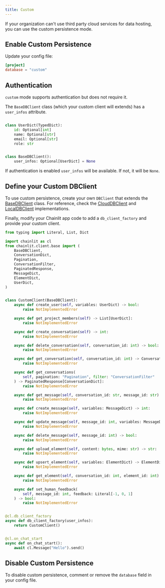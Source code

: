 ```yaml
---
title: Custom
---
```


If your organization can't use third party cloud services for data hosting, you can use the custom persistence mode.

## Enable Custom Persistence

Update your config file:

```toml
[project]
database = "custom"
```

## Authentication

`custom` mode supports authentication but does not require it.

The `BaseDBClient` class (which your custom client will extends) has a `user_infos` attribute.

```py

class UserDict(TypedDict):
    id: Optional[int]
    name: Optional[str]
    email: Optional[str]
    role: str


class BaseDBClient():
    user_infos: Optional[UserDict] = None
```

If authentication is enabled `user_infos` will be available. If not, it will be `None`.

## Define your Custom DBClient

To use custom persistence, create your own `DBClient` that extends the [BaseDBClient](https://github.com/Chainlit/chainlit/blob/main/src/chainlit/client/base.py) class. For reference, check the [CloudDBClient](https://github.com/Chainlit/chainlit/blob/main/src/chainlit/client/cloud.py) and [LocalDBClient](https://github.com/Chainlit/chainlit/blob/main/src/chainlit/client/local.py) implementations.

Finally, modify your Chainlit app code to add a `db_client_factory` and provide your custom client.

```py
from typing import Literal, List, Dict

import chainlit as cl
from chainlit.client.base import (
    BaseDBClient,
    ConversationDict,
    Pagination,
    ConversationFilter,
    PaginatedResponse,
    MessageDict,
    ElementDict,
    UserDict,
)


class CustomClient(BaseDBClient):
    async def create_user(self, variables: UserDict) -> bool:
        raise NotImplementedError

    async def get_project_members(self) -> List[UserDict]:
        raise NotImplementedError

    async def create_conversation(self) -> int:
        raise NotImplementedError

    async def delete_conversation(self, conversation_id: int) -> bool:
        raise NotImplementedError

    async def get_conversation(self, conversation_id: int) -> ConversationDict:
        raise NotImplementedError

    async def get_conversations(
        self, pagination: "Pagination", filter: "ConversationFilter"
    ) -> PaginatedResponse[ConversationDict]:
        raise NotImplementedError

    async def get_message(self, conversation_id: str, message_id: str) -> Dict:
        raise NotImplementedError

    async def create_message(self, variables: MessageDict) -> int:
        raise NotImplementedError

    async def update_message(self, message_id: int, variables: MessageDict) -> bool:
        raise NotImplementedError

    async def delete_message(self, message_id: int) -> bool:
        raise NotImplementedError

    async def upload_element(self, content: bytes, mime: str) -> str:
        raise NotImplementedError

    async def upsert_element(self, variables: ElementDict) -> ElementDict:
        raise NotImplementedError

    async def get_element(self, conversation_id: int, element_id: int) -> ElementDict:
        raise NotImplementedError

    async def set_human_feedback(
        self, message_id: int, feedback: Literal[-1, 0, 1]
    ) -> bool:
        raise NotImplementedError


@cl.db_client_factory
async def db_client_factory(user_infos):
    return CustomClient()


@cl.on_chat_start
async def on_chat_start():
    await cl.Message("Hello").send()
```

## Disable Custom Persistence

To disable custom persistence, comment or remove the `database` field in your config file.

